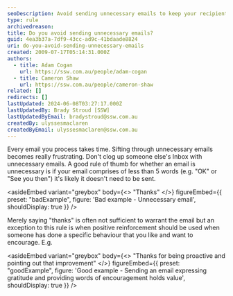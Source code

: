 ```yaml
---
seoDescription: Avoid sending unnecessary emails to keep your recipient's inbox organized and focused on important messages.
type: rule
archivedreason:
title: Do you avoid sending unnecessary emails?
guid: 4ea3b37a-7df9-43cc-ad9c-41bdaade8824
uri: do-you-avoid-sending-unnecessary-emails
created: 2009-07-17T05:14:31.000Z
authors:
  - title: Adam Cogan
    url: https://ssw.com.au/people/adam-cogan
  - title: Cameron Shaw
    url: https://ssw.com.au/people/cameron-shaw
related: []
redirects: []
lastUpdated: 2024-06-08T03:27:17.000Z
lastUpdatedBy: Brady Stroud [SSW]
lastUpdatedByEmail: bradystroud@ssw.com.au
createdBy: ulyssesmaclaren
createdByEmail: ulyssesmaclaren@ssw.com.au
---
```


Every email you process takes time. Sifting through unnecessary emails becomes really frustrating. Don't clog up someone else's Inbox with unnecessary emails.
A good rule of thumb for whether an email is unnecessary is if your email comprises of less than 5 words (e.g. "OK" or "See you then") it's likely it doesn't need to be sent.

<asideEmbed
  variant="greybox"
  body={<>
    "Thanks"
  </>}
  figureEmbed={{
    preset: "badExample",
    figure: 'Bad example - Unnecessary email',
    shouldDisplay: true
  }}
/>

Merely saying "thanks" is often not sufficient to warrant the email but an exception to this rule is when positive reinforcement should be used when someone has done a specific behaviour that you like and want to encourage. E.g.

<asideEmbed
  variant="greybox"
  body={<>
    "Thanks for being proactive and pointing out that improvement"
  </>}
  figureEmbed={{
    preset: "goodExample",
    figure: 'Good example - Sending an email expressing gratitude and providing words of encouragement holds value',
    shouldDisplay: true
  }}
/>
